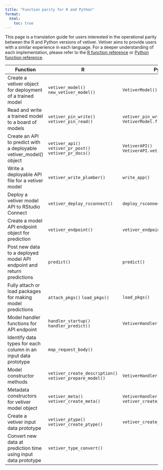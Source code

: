 ```yaml
---
title: "Function parity for R and Python"
format:
  html:
    toc: true
---
```


This page is a translation guide for users interested in the operational parity between the R and Python versions of vetiver.
Vetiver aims to provide users with a similar experience in each language.
For a deeper understanding of each implementation, please refer to the [R function reference](https://vetiver.tidymodels.org/reference/) or [Python function reference](https://tidymodels.github.io/vetiver-python).

| Function                                                              | R                                                        | Python                                                                                  |
|-----------------------------------------------------------------------|----------------------------------------------------------|-----------------------------------------------------------------------------------------|
| Create a vetiver object for deployment of a trained model             | `vetiver_model()` `new_vetiver_model()`                  | `VetiverModel()`                                                                        |
| Read and write a trained model to a board of models                   | `vetiver_pin_write()` `vetiver_pin_read()`               | `vetiver_pin_write()` `VetiverModel.from_pin()`                                              |
| Create an API to predict with a deployable vetiver_model() object     | `vetiver_api()` `vetiver_pr_post()` `vetiver_pr_docs()`  | `VetiverAPI()` `VetiverAPI.vetiver_post()`                                              |
| Write a deployable API file for a vetiver model                       | `vetiver_write_plumber()`                                | `write_app()`                                                                   |
| Deploy a vetiver model API to RStudio Connect                         | `vetiver_deploy_rsconnect()`                             |`deploy_rsconnect()`                                                                          |
| Create a model API endpoint object for prediction                     | `vetiver_endpoint()`                                     | `vetiver_endpoint()`                                                                    |
| Post new data to a deployed model API endpoint and return predictions | `predict()`                            | `predict()`                                                                  |
| Fully attach or load packages for making model predictions            | `attach_pkgs()` `load_pkgs()`                            | `load_pkgs()`                                                                           |
| Model handler functions for API endpoint                              | `handler_startup()` `handler_predict()`                  | `VetiverHandler.handler_predict()` |
| Identify data types for each column in an input data prototype        | `map_request_body()`                                     |                                                                                         |
| Model constructor methods                                             | `vetiver_create_description()` `vetiver_prepare_model()` | `VetiverHandler.describe()`                  |
| Metadata constructors for vetiver model object                        | `vetiver_meta()` `vetiver_create_meta()`                 | `VetiverHandler.create_meta()` `vetiver_create_meta()`                                                  |
| Create a vetiver input data prototype                                 | `vetiver_ptype()` `vetiver_create_ptype()`               | `vetiver_create_ptype()`                                        |
| Convert new data at prediction time using input data prototype        | `vetiver_type_convert()`                                 |                                                                                         |
